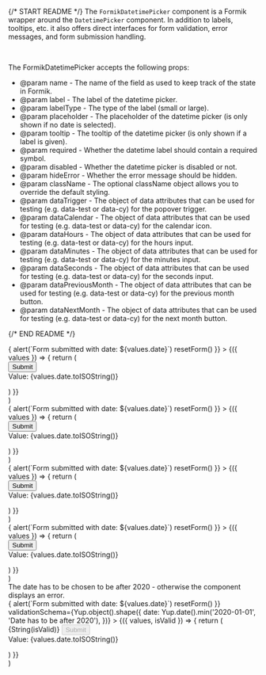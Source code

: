 
{/* START README */}
The `FormikDatetimePicker` component is a Formik wrapper around the `DatetimePicker` component. In addition to labels, tooltips, etc. it also offers direct interfaces for form validation, error messages, and form submission handling.

<br />

The FormikDatetimePicker accepts the following props:

- @param name - The name of the field as used to keep track of the state in Formik.
- @param label - The label of the datetime picker.
- @param labelType - The type of the label (small or large).
- @param placeholder - The placeholder of the datetime picker (is only shown if no date is selected).
- @param tooltip - The tooltip of the datetime picker (is only shown if a label is given).
- @param required - Whether the datetime label should contain a required symbol.
- @param disabled - Whether the datetime picker is disabled or not.
- @param hideError - Whether the error message should be hidden.
- @param className - The optional className object allows you to override the default styling.
- @param dataTrigger - The object of data attributes that can be used for testing (e.g. data-test or data-cy) for the popover trigger.
- @param dataCalendar - The object of data attributes that can be used for testing (e.g. data-test or data-cy) for the calendar icon.
- @param dataHours - The object of data attributes that can be used for testing (e.g. data-test or data-cy) for the hours input.
- @param dataMinutes - The object of data attributes that can be used for testing (e.g. data-test or data-cy) for the minutes input.
- @param dataSeconds - The object of data attributes that can be used for testing (e.g. data-test or data-cy) for the seconds input.
- @param dataPreviousMonth - The object of data attributes that can be used for testing (e.g. data-test or data-cy) for the previous month button.
- @param dataNextMonth - The object of data attributes that can be used for testing (e.g. data-test or data-cy) for the next month button.

{/* END README */}

  <div>
    <Formik
      initialValues={{
        date: new Date('2025-01-01'),
      }}
      onSubmit={async (values, { resetForm }) => {
        alert(`Form submitted with date: ${values.date}`)
        resetForm()
      }}
    >
      {({ values }) => {
        return (
          <div>
            <Form>
              <FormikDatetimePicker
                name="date"
                className={{ trigger: 'mb-2' }}
              />
              <Button type="submit">Submit</Button>
            </Form>
            <div>Value: {values.date.toISOString()}</div>
          </div>
        )
      }}
    </Formik>
  </div>
)

  <div>
    <Formik
      initialValues={{
        date: new Date('2025-01-01'),
      }}
      onSubmit={async (values, { resetForm }) => {
        alert(`Form submitted with date: ${values.date}`)
        resetForm()
      }}
    >
      {({ values }) => {
        return (
          <div>
            <Form>
              <FormikDatetimePicker
                name="date"
                className={{ trigger: 'mb-2' }}
                disabled
              />
              <Button type="submit">Submit</Button>
            </Form>
            <div>Value: {values.date.toISOString()}</div>
          </div>
        )
      }}
    </Formik>
  </div>
)

  <div>
    <Formik
      initialValues={{
        date: new Date('2025-01-01'),
      }}
      onSubmit={async (values, { resetForm }) => {
        alert(`Form submitted with date: ${values.date}`)
        resetForm()
      }}
    >
      {({ values }) => {
        return (
          <div>
            <Form>
              <FormikDatetimePicker
                name="date"
                className={{ trigger: 'mb-2' }}
                label="Label"
              />
              <Button type="submit">Submit</Button>
            </Form>
            <div>Value: {values.date.toISOString()}</div>
          </div>
        )
      }}
    </Formik>
  </div>
)

  <div>
    <Formik
      initialValues={{
        date: new Date('2025-01-01'),
      }}
      onSubmit={async (values, { resetForm }) => {
        alert(`Form submitted with date: ${values.date}`)
        resetForm()
      }}
    >
      {({ values }) => {
        return (
          <div>
            <Form>
              <FormikDatetimePicker
                name="date"
                className={{ trigger: 'mb-2' }}
                label="Testlabel"
                required
                tooltip="Test Tooltip"
              />
              <Button type="submit">Submit</Button>
            </Form>
            <div>Value: {values.date.toISOString()}</div>
          </div>
        )
      }}
    </Formik>
  </div>
)

  <div>
    <div>
      The date has to be chosen to be after 2020 - otherwise the component
      displays an error.
    </div>
    <Formik
      initialValues={{
        date: new Date('2020-01-01'),
      }}
      onSubmit={async (values, { resetForm }) => {
        alert(`Form submitted with date: ${values.date}`)
        resetForm()
      }}
      validationSchema={Yup.object().shape({
        date: Yup.date().min('2020-01-01', 'Date has to be after 2020'),
      })}
    >
      {({ values, isValid }) => {
        return (
          <div>
            <Form>
              {String(isValid)}
              <FormikDatetimePicker
                required
                name="date"
                className={{ trigger: 'mb-2' }}
                label="Testlabel"
                tooltip="Test Tooltip"
              />
              <Button type="submit" disabled={!isValid}>
                Submit
              </Button>
            </Form>
            <div>Value: {values.date.toISOString()}</div>
          </div>
        )
      }}
    </Formik>
  </div>
)
